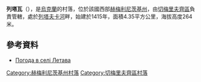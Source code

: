 {{coord|48|54|25|N|26|18|51|E|scale:100000|display=title}}

'''列塔瓦'''（{{lang-uk|Летава}}），是[[烏克蘭|烏克蘭]]的村落，位於該國西部[[赫梅利尼茨基州|赫梅利尼茨基州]]，由[[切梅里夫齊區|切梅里夫齊區]]負責管轄，處於[[列塔夫卡河|列塔夫卡河]]畔，始建於1415年，面積4.35平方公里，海拔高度264米。

==參考資料==
* [http://weather.in.ua/ua/hmel'nickaja/13275 Погода в селі Летава]{{Wayback|url=http://weather.in.ua/ua/hmel%27nickaja/13275 |date=20181212044642 }}

{{DEFAULTSORT:Летава}}
[[Category:赫梅利尼茨基州村落|Category:赫梅利尼茨基州村落]]
[[Category:切梅里夫齊區村落|Category:切梅里夫齊區村落]]


{{Khmelnytskyi-geo-stub}}